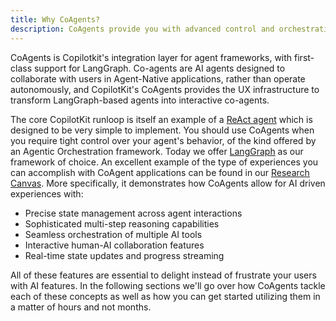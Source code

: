 ```yaml
---
title: Why CoAgents?
description: CoAgents provide you with advanced control and orchestration over your agents.
---
```


CoAgents is Copilotkit's integration layer for agent frameworks, with first-class support for LangGraph. Co-agents
are AI agents designed to collaborate with users in Agent-Native applications, rather than operate autonomously, and
CopilotKit's CoAgents provides the UX infrastructure to transform LangGraph-based agents into interactive co-agents.

The core CopilotKit runloop is itself an example of a [ReAct agent](https://www.perplexity.ai/search/what-s-a-react-agent-5hu7ZOaKSAuY7YdFjQLCNQ)
which is designed to be very simple to implement. You should use CoAgents when you require tight control over
your agent's behavior, of the kind offered by an Agentic Orchestration framework. Today we offer [LangGraph](https://langchain-ai.github.io/langgraph/)
as our framework of choice. An excellent example of the type of experiences you can accomplish with CoAgent
applications can be found in our [Research Canvas](/examples/coagents-research-canvas). More specifically, it
demonstrates how CoAgents allow for AI driven experiences with:
- Precise state management across agent interactions
- Sophisticated multi-step reasoning capabilities
- Seamless orchestration of multiple AI tools
- Interactive human-AI collaboration features
- Real-time state updates and progress streaming

All of these features are essential to delight instead of frustrate your users with AI features. In the following
sections we'll go over how CoAgents tackle each of these concepts as well as how you can get started utilizing
them in a matter of hours and not months.
